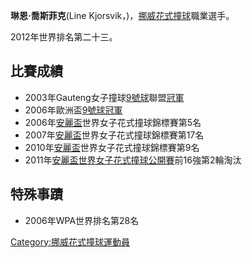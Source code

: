 '''琳恩·喬斯菲克'''(Line Kjorsvik，{{bd|1975年|12月29日}})，[[挪威|挪威]][[花式撞球|花式撞球]]職業選手。

2012年世界排名第二十三。

==比賽成績==
*2003年Gauteng女子撞球[[9號球|9號球]]聯盟[[冠軍|冠軍]]
*2006年歐洲盃[[9號球|9號球]][[冠軍|冠軍]]
*2006年[[安麗盃|安麗盃]]世界女子花式撞球錦標賽第5名
*2007年[[安麗盃|安麗盃]]世界女子花式撞球錦標賽第17名
*2010年[[安麗盃|安麗盃]]世界女子花式撞球錦標賽第9名
*2011年[[安麗盃|安麗盃世界女子花式撞球公開賽]]前16強第2輪淘汰

==特殊事蹟==
*2006年WPA世界排名第28名 

[[Category:挪威花式撞球運動員|Category:挪威花式撞球運動員]]